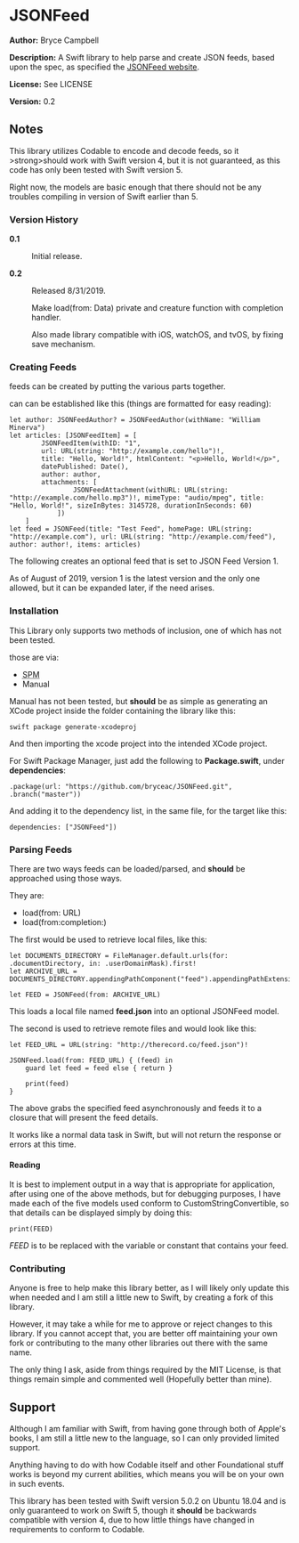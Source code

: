 =JSONFeed=

'''Author:''' Bryce Campbell

'''Description:''' A Swift library to help parse and create JSON feeds, based upon the spec, as specified the [https://jsonfeed.org/version/1 JSONFeed website].

'''License:''' See LICENSE

'''Version:''' 0.2

==Notes==

This library utilizes Codable to encode and decode feeds, so it >strong>should</strong> work with Swift version 4, but it is not guaranteed, as this code has only been tested with Swift version 5.

Right now, the models are basic enough that there should not be any troubles compiling in version of Swift earlier than 5.

===Version History===

<dl>
<dt style="font-weight: bold">0.1</dt>
<dd>Initial release.</dd>
<dt style="font-weight: bold">0.2</dt>
<dd><p>Released 8/31/2019.</p> 
<p>Make load(from: Data) private and creature function with completion handler.</p>
<p>Also made library compatible with iOS, watchOS, and tvOS, by fixing save mechanism.</p>
</dd>
</dl>

===Creating Feeds===

feeds can be created by putting the various parts together.

can can be established like this (things are formatted for easy reading):

<pre>
let author: JSONFeedAuthor? = JSONFeedAuthor(withName: "William Minerva")
let articles: [JSONFeedItem] = [
        JSONFeedItem(withID: "1", 
        url: URL(string: "http://example.com/hello")!, 
        title: "Hello, World!", htmlContent: "<p>Hello, World!</p>", 
        datePublished: Date(), 
        author: author, 
        attachments: [
                JSONFeedAttachment(withURL: URL(string: "http://example.com/hello.mp3")!, mimeType: "audio/mpeg", title: "Hello, World!", sizeInBytes: 3145728, durationInSeconds: 60)
            ])
    ]
let feed = JSONFeed(title: "Test Feed", homePage: URL(string: "http://example.com"), url: URL(string: "http://example.com/feed"), author: author!, items: articles)
</pre>

The following creates an optional feed that is set to JSON Feed Version 1.

As of August of 2019, version 1 is the latest version and the only one allowed, but it can be expanded later, if the need arises.

===Installation===

This Library only supports two methods of inclusion, one of which has not been tested.

those are via:

<ul>
<li><abbr title="Swift Package Manager">SPM</abbr></li>
<li>Manual</li>
</ul>

Manual has not been tested, but <strong>should</strong> be as simple as generating an XCode project inside the folder containing the library like this:

<pre>
swift package generate-xcodeproj
</pre>

And then importing the xcode project into the intended XCode project.

For Swift Package Manager, just add the following to '''Package.swift''', under '''dependencies''':

<pre>
.package(url: "https://github.com/bryceac/JSONFeed.git", .branch("master"))
</pre>

And adding it to the dependency list, in the same file, for the target like this:

<pre>
dependencies: ["JSONFeed"])
</pre>

===Parsing Feeds===

There are two ways feeds can be loaded/parsed, and <strong>should</strong> be approached using those ways.

They are:

<ul>
<li>load(from: URL)</li>
<li>load(from:completion:)</li>
</ul>

The first would be used to retrieve local files, like this:

<pre>
let DOCUMENTS_DIRECTORY = FileManager.default.urls(for: .documentDirectory, in: .userDomainMask).first!
let ARCHIVE_URL = DOCUMENTS_DIRECTORY.appendingPathComponent("feed").appendingPathExtension("json")

let FEED = JSONFeed(from: ARCHIVE_URL)
</pre>

This loads a local file named '''feed.json''' into an optional JSONFeed model.

The second is used to retrieve remote files and would look like this:

<pre>
let FEED_URL = URL(string: "http://therecord.co/feed.json")!

JSONFeed.load(from: FEED_URL) { (feed) in
    guard let feed = feed else { return }

    print(feed)
}
</pre>

The above grabs the specified feed asynchronously and feeds it to a closure that will present the feed details.

It works like a normal data task in Swift, but will not return the response or errors at this time.

====Reading====

It is best to implement output in a way that is appropriate for application, after using one of the above methods, but for debugging purposes, I have made each of the five models used conform to CustomStringConvertible, so that details can be displayed simply by doing this:

<pre>
print(FEED)
</pre>

''FEED'' is to be replaced with the variable or constant that contains your feed.

===Contributing===

Anyone is free to help make this library better, as I will likely only update this when needed and I am still a little new to Swift, by creating a fork of this library.

However, it may take a while for me to approve or reject changes to this library. If you cannot accept that, you are better off maintaining your own fork or contributing to the many other libraries out there with the same name.

The only thing I ask, aside from things required by the MIT License, is that things remain simple and commented well (Hopefully better than mine).

==Support==

Although I am familiar with Swift, from having gone through both of Apple's books, I am still a little new to the language, so I can only provided limited support.

Anything having to do with how Codable itself and other Foundational stuff works is beyond my current abilities, which means you will be on your own in such events.

This library has been tested with Swift version 5.0.2 on Ubuntu 18.04 and is only guaranteed to work on Swift 5, though it <strong>should</strong> be backwards compatible with version 4, due to how little things have changed in requirements to conform to Codable.

